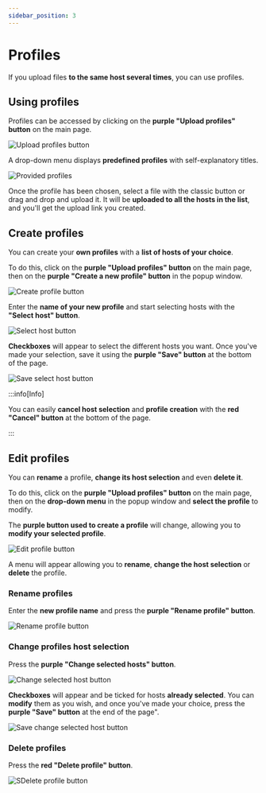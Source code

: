 ```yaml
---
sidebar_position: 3
---
```


# Profiles

<head>
  <meta property="og:image" content="https://p-u.vercel.app/assets/meta_visual.png" />
  <meta name="og:url" content="https://polyuploader.vercel.app/installation-and-user-guide/profiles" />
  <meta name="twitter:card" content="summary_large_image" />
  <meta name="twitter:image" content="https://p-u.vercel.app/assets/meta_visual.png" />
  <meta name="og:description" content="Profiles - PolyUploader. Upload your files remotely to different hosting sites." />
  <meta name="theme-color" content="#4f46e5" />
</head>

If you upload files **to the same host several times**, you can use profiles.

## Using profiles

Profiles can be accessed by clicking on the **purple "Upload profiles" button** on the main page.

![Upload profiles button](/img/profiles/upload_profiles_button.png)

A drop-down menu displays **predefined profiles** with self-explanatory titles.

![Provided profiles](/img/profiles/provided_profiles.png)

Once the profile has been chosen, select a file with the classic button or drag and drop and upload it. It will be **uploaded to all the hosts in the list**, and you'll get the upload link you created.

## Create profiles

You can create your **own profiles** with a **list of hosts of your choice**.

To do this, click on the **purple "Upload profiles" button** on the main page, then on the **purple "Create a new profile" button** in the popup window.

![Create profile button](/img/profiles/create_profile_button.png)

Enter the **name of your new profile** and start selecting hosts with the **"Select host" button**.

![Select host button](/img/profiles/select_host_button.png)

**Checkboxes** will appear to select the different hosts you want. Once you've made your selection, save it using the **purple "Save" button** at the bottom of the page.

![Save select host button](/img/profiles/save_select_host_button.png)

:::info[Info]

You can easily **cancel host selection** and **profile creation** with the **red "Cancel" button** at the bottom of the page.

:::

## Edit profiles

You can **rename** a profile, **change its host selection** and even **delete it**.

To do this, click on the **purple "Upload profiles" button** on the main page, then on the **drop-down menu** in the popup window and **select the profile** to modify.

The **purple button used to create a profile** will change, allowing you to **modify your selected profile**.

![Edit profile button](/img/profiles/edit_profile_button.png)

A menu will appear allowing you to **rename**, **change the host selection** or **delete** the profile.

### Rename profiles

Enter the **new profile name** and press the **purple "Rename profile" button**.

![Rename profile button](/img/profiles/rename_profile_button.png)

### Change profiles host selection

Press the **purple "Change selected hosts" button**.

![Change selected host button](/img/profiles/change_selected_host_button.png)

**Checkboxes** will appear and be ticked for hosts **already selected**. You can **modify** them as you wish, and once you've made your choice, press the **purple "Save" button** at the end of the page".

![Save change selected host button](/img/profiles/save_change_selected_host_button.png)

### Delete profiles

Press the **red "Delete profile" button**.

![SDelete profile button](/img/profiles/delete_profile_button.png)